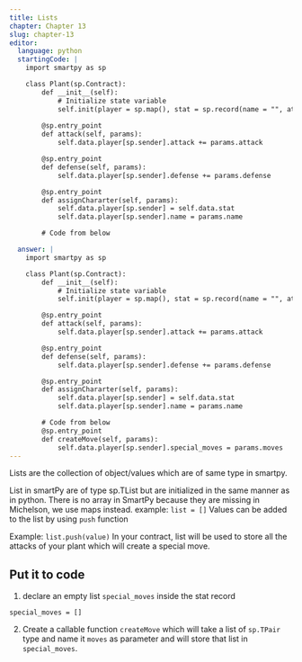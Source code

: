 ```yaml
---
title: Lists
chapter: Chapter 13
slug: chapter-13
editor:
  language: python
  startingCode: |
    import smartpy as sp

    class Plant(sp.Contract):
        def __init__(self):
            # Initialize state variable
            self.init(player = sp.map(), stat = sp.record(name = "", attack = sp.nat(10), defense = sp.nat(10), health = sp.nat(100), growth_rate = sp.nat(10), is_alive = True))
    
        @sp.entry_point
        def attack(self, params):
            self.data.player[sp.sender].attack += params.attack

        @sp.entry_point
        def defense(self, params):
            self.data.player[sp.sender].defense += params.defense

        @sp.entry_point
        def assignChararter(self, params):
            self.data.player[sp.sender] = self.data.stat
            self.data.player[sp.sender].name = params.name

        # Code from below

  answer: |  
    import smartpy as sp

    class Plant(sp.Contract):
        def __init__(self):
            # Initialize state variable            
            self.init(player = sp.map(), stat = sp.record(name = "", attack = sp.nat(10), defense = sp.nat(10), health = sp.nat(100), growth_rate = sp.nat(10), is_alive = True, special_moves = []))

        @sp.entry_point
        def attack(self, params):
            self.data.player[sp.sender].attack += params.attack

        @sp.entry_point
        def defense(self, params):
            self.data.player[sp.sender].defense += params.defense

        @sp.entry_point
        def assignChararter(self, params):
            self.data.player[sp.sender] = self.data.stat
            self.data.player[sp.sender].name = params.name

        # Code from below
        @sp.entry_point
        def createMove(self, params):
            self.data.player[sp.sender].special_moves = params.moves
---
```


Lists are the collection of object/values which are of same type in smartpy.

List in smartPy are of type sp.TList but are initialized in the same manner as in python.
There is no array in SmartPy because they are missing in Michelson, we use maps instead.
example:
`list = []`
Values can be added to the list by using `push` function

Example:
`list.push(value)`
In your contract, list will be used to store all the attacks of your plant which will create a special move.

## Put it to code

1) declare an empty list `special_moves` inside the stat record

`special_moves = []`

2) Create a callable function `createMove` which will take a list of `sp.TPair` type and name it `moves` as parameter and will store that list in `special_moves`.
